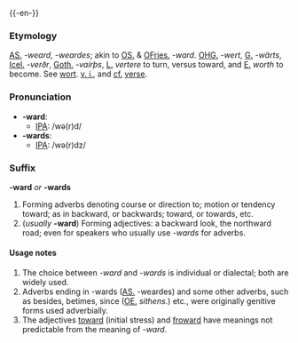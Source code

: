 {{-en-}}
===Etymology===
[[AS.]] ''-weard'', ''-weardes''; akin to [[OS.]] & [[OFries.]] ''-ward''. [[OHG.]] ''-wert'', [[G.]] ''-wärts'', [[Icel.]] ''-verðr'', [[Goth.]] ''-vaírþs'', [[L.]] ''vertere'' to turn, versus toward, and [[E.]] ''worth'' to become.  See [[wort]]. [[v. i.]], and [[cf.]] [[verse]].

===Pronunciation===
*'''-ward''':
**[[IPA]]: /wə(r)d/
*'''-wards''':
**[[IPA]]: /wə(r)dz/

===Suffix===
'''-ward''' ''or'' '''-wards'''

#Forming adverbs denoting course or direction to; motion or tendency toward; as in backward, or backwards; toward, or towards, etc.
#(''usually'' '''-ward''') Forming adjectives: a backward look, the northward road; even for speakers who usually use ''-wards'' for adverbs.

====Usage notes====
#The choice between ''-ward'' and ''-wards'' is individual or dialectal; both are widely used.
#Adverbs ending in -wards ([[AS.]] -weardes) and some other adverbs, such as besides, betimes, since ([[OE.]] ''sithens''.) etc., were originally genitive forms used adverbially.
#The adjectives [[toward]] (initial stress) and [[froward]] have meanings not predictable from the meaning of ''-ward''.